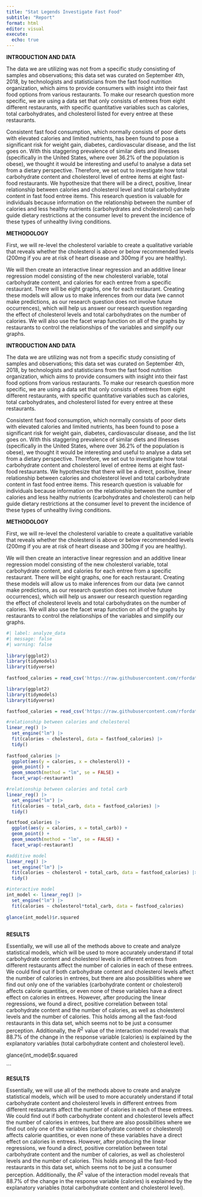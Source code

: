 ```yaml
---
title: "Stat Legends Investigate Fast Food"
subtitle: "Report"
format: html
editor: visual
execute:
  echo: true
---
```

 
**INTRODUCTION AND DATA**
 
The data we are utilizing was not from a specific study consisting of samples and observations; this data set was curated on September 4th, 2018, by technologists and statisticians from the fast food nutrition organization, which aims to provide consumers with insight into their fast food options from various restaurants. To make our research question more specific, we are using a data set that only consists of entrees from eight different restaurants, with specific quantitative variables such as calories, total carbohydrates, and cholesterol listed for every entree at these restaurants.
 
Consistent fast food consumption, which normally consists of poor diets with elevated calories and limited nutrients, has been found to pose a significant risk for weight gain, diabetes, cardiovascular disease, and the list goes on. With this staggering prevalence of similar diets and illnesses (specifically in the United States, where over 36.2% of the population is obese), we thought it would be interesting and useful to analyse a data set from a dietary perspective. Therefore, we set out to investigate how total carbohydrate content and cholesterol level of entree items at eight fast-food restaurants. We hypothesize that there will be a direct, positive, linear relationship between calories and cholesterol level and total carbohydrate content in fast food entree items. This research question is valuable for individuals because information on the relationship between the number of calories and less healthy nutrients (carbohydrates and cholesterol) can help guide dietary restrictions at the consumer level to prevent the incidence of these types of unhealthy living conditions.
 
**METHODOLOGY**
 
First, we will re-level the cholesterol variable to create a qualitative variable that reveals whether the cholesterol is above or below recommended levels (200mg if you are at risk of heart disease and 300mg if you are healthy).
 
We will then create an interactive linear regression and an additive linear regression model consisting of the new cholesterol variable, total carbohydrate content, and calories for each entree from a specific restaurant. There will be eight graphs, one for each restaurant. Creating these models will allow us to make inferences from our data (we cannot make predictions, as our research question does not involve future occurrences), which will help us answer our research question regarding the effect of cholesterol levels and total carbohydrates on the number of calories. We will also use the facet wrap function on all of the graphs by restaurants to control the relationships of the variables and simplify our graphs.
 

**INTRODUCTION AND DATA**

The data we are utilizing was not from a specific study consisting of samples and observations; this data set was curated on September 4th, 2018, by technologists and statisticians from the fast food nutrition organization, which aims to provide consumers with insight into their fast food options from various restaurants. To make our research question more specific, we are using a data set that only consists of entrees from eight different restaurants, with specific quantitative variables such as calories, total carbohydrates, and cholesterol listed for every entree at these restaurants.

Consistent fast food consumption, which normally consists of poor diets with elevated calories and limited nutrients, has been found to pose a significant risk for weight gain, diabetes, cardiovascular disease, and the list goes on. With this staggering prevalence of similar diets and illnesses (specifically in the United States, where over 36.2% of the population is obese), we thought it would be interesting and useful to analyse a data set from a dietary perspective. Therefore, we set out to investigate how total carbohydrate content and cholesterol level of entree items at eight fast-food restaurants. We hypothesize that there will be a direct, positive, linear relationship between calories and cholesterol level and total carbohydrate content in fast food entree items. This research question is valuable for individuals because information on the relationship between the number of calories and less healthy nutrients (carbohydrates and cholesterol) can help guide dietary restrictions at the consumer level to prevent the incidence of these types of unhealthy living conditions.

**METHODOLOGY**

First, we will re-level the cholesterol variable to create a qualitative variable that reveals whether the cholesterol is above or below recommended levels (200mg if you are at risk of heart disease and 300mg if you are healthy).

We will then create an interactive linear regression and an additive linear regression model consisting of the new cholesterol variable, total carbohydrate content, and calories for each entree from a specific restaurant. There will be eight graphs, one for each restaurant. Creating these models will allow us to make inferences from our data (we cannot make predictions, as our research question does not involve future occurrences), which will help us answer our research question regarding the effect of cholesterol levels and total carbohydrates on the number of calories. We will also use the facet wrap function on all of the graphs by restaurants to control the relationships of the variables and simplify our graphs.

```r
#| label: analyze_data
#| message: false
#| warning: false
 
library(ggplot2)
library(tidymodels)
library(tidyverse)
 
fastfood_calories = read_csv('https://raw.githubusercontent.com/rfordatascience/tidytuesday/master/data/2018/2018-09-04/fastfood_calories.csv')

library(ggplot2)
library(tidymodels)
library(tidyverse)

fastfood_calories = read_csv('https://raw.githubusercontent.com/rfordatascience/tidytuesday/master/data/2018/2018-09-04/fastfood_calories.csv')

#relationship between calories and cholesterol
linear_reg() |>
  set_engine("lm") |>
  fit(calories ~ cholesterol, data = fastfood_calories) |>
  tidy()
 
fastfood_calories |>
  ggplot(aes(y = calories, x = cholesterol)) +
  geom_point() +
  geom_smooth(method = "lm", se = FALSE) +
  facet_wrap(~restaurant)

#relationship between calories and total carb
linear_reg() |>
  set_engine("lm") |>
  fit(calories ~ total_carb, data = fastfood_calories) |>
  tidy()

fastfood_calories |>
  ggplot(aes(y = calories, x = total_carb)) +
  geom_point() +
  geom_smooth(method = "lm", se = FALSE) +
  facet_wrap(~restaurant)

#additive model
linear_reg() |>
  set_engine("lm") |>
  fit(calories ~ cholesterol + total_carb, data = fastfood_calories) |>
  tidy()

#interactive model
int_model <- linear_reg() |>
  set_engine("lm") |>
  fit(calories ~ cholesterol*total_carb, data = fastfood_calories)
 
glance(int_model)$r.squared
 
```
 
**RESULTS**
 
Essentially, we will use all of the methods above to create and analyze statistical models, which will be used to more accurately understand if total carbohydrate content and cholesterol levels in different entrees from different restaurants affect the number of calories in each of these entrees. We could find out if both carbohydrate content and cholesterol levels affect the number of calories in entrees, but there are also possibilities where we find out only one of the variables (carbohydrate content or cholesterol) affects calorie quantities, or even none of these variables have a direct effect on calories in entrees. However, after producing the linear regressions, we found a direct, positive correlation between total carbohydrate content and the number of calories, as well as cholesterol levels and the number of calories. This holds among all the fast-food restaurants in this data set, which seems not to be just a consumer perception. Additionally, the $R^2$ value of the interaction model reveals that 88.7% of the change in the response variable (calories) is explained by the explanatory variables (total carbohydrate content and cholesterol level).

glance(int_model)$r.squared

```

**RESULTS**

Essentially, we will use all of the methods above to create and analyze statistical models, which will be used to more accurately understand if total carbohydrate content and cholesterol levels in different entrees from different restaurants affect the number of calories in each of these entrees. We could find out if both carbohydrate content and cholesterol levels affect the number of calories in entrees, but there are also possibilities where we find out only one of the variables (carbohydrate content or cholesterol) affects calorie quantities, or even none of these variables have a direct effect on calories in entrees. However, after producing the linear regressions, we found a direct, positive correlation between total carbohydrate content and the number of calories, as well as cholesterol levels and the number of calories. This holds among all the fast-food restaurants in this data set, which seems not to be just a consumer perception. Additionally, the $R^2$ value of the interaction model reveals that 88.7% of the change in the response variable (calories) is explained by the explanatory variables (total carbohydrate content and cholesterol level).
